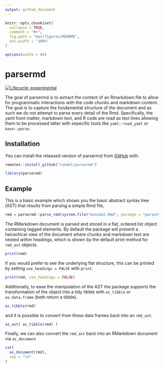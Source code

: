 ```yaml
---
output: github_document
---
```


<!-- README.md is generated from README.Rmd. Please edit that file -->

```r
knitr::opts_chunk$set(
  collapse = TRUE,
  comment = "#>",
  fig.path = "man/figures/README",
  out.width = "100%"
)

options(width = 80)
```

# parsermd

<!-- badges: start -->
[![Lifecycle: experimental](https://img.shields.io/badge/lifecycle-experimental-orange.svg)](https://www.tidyverse.org/lifecycle/#experimental)
<!-- badges: end -->

The goal of parsermd is to extract the content of an Rmarkdown file to allow for programmatic interactions with the code chunks and markdown content. The goal is to capture the fundamental structure of the document and as such we do not attempt to parse every detail of the Rmd. Specifically, the yaml front matter, markdown text, and R code are read as text lines allowing them to be processed latter with sepecific tools like `yaml::read_yaml` or `base::parse`.

## Installation

You can install the released version of parsermd from [GitHub](https://github.com/rundel/parsermd) with:

```r
remotes::install_github("rundel/parsermd")
```

```r
library(parsermd)
```

## Example

This is a basic example which shows you the basic abstract syntax tree (AST) that results from parsing a simple Rmd file,

```r
rmd = parsermd::parse_rmd(system.file("minimal.Rmd", package = "parsermd"))
```

The RMarkdown document is parsed and stored in a flat, ordered list object containing tagged elements. By default the package will present a heirachical view of the document where chunks and markdown text are nested within headings, which is shown by the default print method for `rmd_ast` objects.

```r
print(rmd)
```

If you would prefer to see the underlying flat structure, this can be printed by setting `use_headings = FALSE` with `print`.

```r
print(rmd, use_headings = FALSE)
```

Additionally, to ease the manipulation of the AST the package supports the transformation of the object into a tidy tibble with `as_tibble` or `as.data.frame` (both return a tibble).

```r
as_tibble(rmd)
```

and it is possible to convert from these data frames back into an `rmd_ast`.

```r
as_ast( as_tibble(rmd) )
```

Finally, we can also convert the `rmd_ast` back into an RMarkdown document via `as_document`

```r
cat(
  as_document(rmd),
  sep = "\n"
)
```
